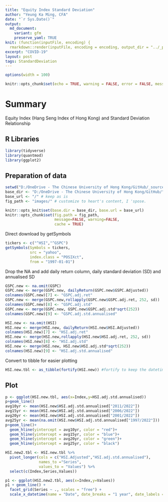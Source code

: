 ```yaml
---
title: "Equity Index Standard Deviation"
author: "Yeung Ka Ming, CFA"
date: "`r Sys.Date()`"
output:
  md_document:
    variant: gfm
    preserve_yaml: TRUE
knit: (function(inputFile, encoding) {
  rmarkdown::render(inputFile, encoding = encoding, output_dir = "../_posts") })
excerpt: "COVID-19"
layout: post
tags: StandardDeviation
---
```

```r
options(width = 100)
```

```r
knitr::opts_chunk$set(echo = TRUE, warning = FALSE, error = FALSE, message = FALSE, fig.width = 10)
```

# Summary
Equity Index (Hang Seng Index of Hong Kong) and Standard Deviation Relationship

## R Libraries
```r
library(tidyverse)
library(quantmod)
library(ggplot2)
```

## Preparation of data
```r
setwd("D:/OneDrive - The Chinese University of Hong Kong/GitHub/_source")
base_dir <- "D:/OneDrive - The Chinese University of Hong Kong/GitHub/" # i.e. where the jekyll blog is on the hard drive.
base_url <- "/" # keep as is
fig_path <- "images/" # customize to heart's content, I 'spose.

knitr::opts_knit$set(base.dir = base_dir, base.url = base_url)
knitr::opts_chunk$set(fig.path = fig_path,
                      message=FALSE, warning=FALSE,
                      cache = TRUE) 
```

Direct download by getSymbols
```r
tickers <- c("^HSI","^GSPC")
getSymbols(Symbols = tickers,
           src = "yahoo",
           index.class = "POSIXct",
           from = "1997-01-01")
```

Drop the NA and add daily return column, daily standard deviation (SD) and annualised SD
```r
GSPC.new <- na.omit(GSPC)
GSPC.new <- merge(GSPC.new, dailyReturn(GSPC.new$GSPC.Adjusted))
colnames(GSPC.new)[7] <- "GSPC.adj.ret"
GSPC.new <- merge(GSPC.new,rollapply(GSPC.new$GSPC.adj.ret, 252, sd))
colnames(GSPC.new)[8] <- "GSPC.adj.std"
GSPC.new <- merge(GSPC.new, GSPC.new$GSPC.adj.std*sqrt(252))
colnames(GSPC.new)[9] <- "GSPC.adj.std.annualised"

HSI.new <- na.omit(HSI)
HSI.new <- merge(HSI.new, dailyReturn(HSI.new$HSI.Adjusted))
colnames(HSI.new)[7] <- "HSI.adj.ret"
HSI.new <- merge(HSI.new,rollapply(HSI.new$HSI.adj.ret, 252, sd))
colnames(HSI.new)[8] <- "HSI.adj.std"
HSI.new <- merge(HSI.new, HSI.new$HSI.adj.std*sqrt(252))
colnames(HSI.new)[9] <- "HSI.adj.std.annualised"
```

Convert to tibble for easier plotting
```r
HSI.new.tbl <- as_tibble(fortify(HSI.new)) #fortify to keep the datetime index
```

## Plot
```r
p <- ggplot(HSI.new.tbl, aes(x=Index,y=HSI.adj.std.annualised))
p+geom_line()
avg10yr <- mean(HSI.new$HSI.adj.std.annualised["2011/2022"])
avg15yr <- mean(HSI.new$HSI.adj.std.annualised["2006/2022"])
avg20yr <- mean(HSI.new$HSI.adj.std.annualised["2001/2022"])
avg25yr <- mean(na.omit(HSI.new$HSI.adj.std.annualised["1997/2022"]))
p+geom_line()+
  geom_hline(yintercept = avg10yr, color = "red")+
  geom_hline(yintercept = avg15yr, color = "blue")+
  geom_hline(yintercept = avg20yr, color = "green")+
  geom_hline(yintercept = avg25yr, color = "black")
```

```r
HSI.new2.tbl <- HSI.new.tbl %>% 
  pivot_longer(cols = c("HSI.Adjusted","HSI.adj.std.annualised"), 
               names_to ="Series", 
               values_to = "Values") %>% 
  select(c(Index,Series,Values))

p1 <- ggplot(HSI.new2.tbl, aes(x=Index,y=Values))
p1 + geom_line() +
  facet_grid(Series ~ ., scales = "free") +
  scale_x_datetime(name = "Date", date_breaks = "1 year", date_labels = "%Y")
```